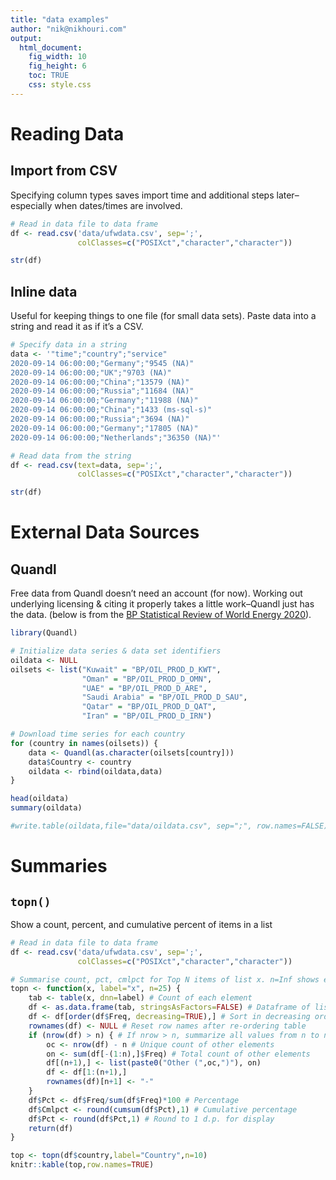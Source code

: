 ```yaml
---
title: "data examples"
author: "nik@nikhouri.com"
output:
  html_document:
    fig_width: 10
    fig_height: 6
    toc: TRUE
    css: style.css
---
```


# Reading Data

## Import from CSV

Specifying column types saves import time and additional steps later--especially when dates/times are involved.

```r
# Read in data file to data frame
df <- read.csv('data/ufwdata.csv', sep=';',
               colClasses=c("POSIXct","character","character"))

str(df)
```

## Inline data

Useful for keeping things to one file (for small data sets). Paste data into a string and read it as if it's a CSV.

```r
# Specify data in a string
data <- '"time";"country";"service"
2020-09-14 06:00:00;"Germany";"9545 (NA)"
2020-09-14 06:00:00;"UK";"9703 (NA)"
2020-09-14 06:00:00;"China";"13579 (NA)"
2020-09-14 06:00:00;"Russia";"11684 (NA)"
2020-09-14 06:00:00;"Germany";"11988 (NA)"
2020-09-14 06:00:00;"China";"1433 (ms-sql-s)"
2020-09-14 06:00:00;"Russia";"3694 (NA)"
2020-09-14 06:00:00;"Germany";"17805 (NA)"
2020-09-14 06:00:00;"Netherlands";"36350 (NA)"'

# Read data from the string
df <- read.csv(text=data, sep=';',
               colClasses=c("POSIXct","character","character"))

str(df)
```

# External Data Sources

## Quandl

Free data from Quandl doesn't need an account (for now). Working out underlying licensing & citing it properly takes a little work--Quandl just has the data. (below is from the [BP Statistical Review of World Energy 2020](https://www.bp.com/en/global/corporate/energy-economics/statistical-review-of-world-energy/downloads.html)).

```r
library(Quandl)

# Initialize data series & data set identifiers
oildata <- NULL
oilsets <- list("Kuwait" = "BP/OIL_PROD_D_KWT",
                "Oman" = "BP/OIL_PROD_D_OMN",
                "UAE" = "BP/OIL_PROD_D_ARE",
                "Saudi Arabia" = "BP/OIL_PROD_D_SAU",             
                "Qatar" = "BP/OIL_PROD_D_QAT",
                "Iran" = "BP/OIL_PROD_D_IRN")

# Download time series for each country
for (country in names(oilsets)) {
    data <- Quandl(as.character(oilsets[country]))
    data$Country <- country
    oildata <- rbind(oildata,data)
}

head(oildata)
summary(oildata)

#write.table(oildata,file="data/oildata.csv", sep=";", row.names=FALSE)
```

# Summaries

## `topn()`

Show a count, percent, and cumulative percent of items in a list

```r
# Read in data file to data frame
df <- read.csv('data/ufwdata.csv', sep=';',
               colClasses=c("POSIXct","character","character"))

# Summarise count, pct, cmlpct for Top N items of list x. n=Inf shows everything
topn <- function(x, label="x", n=25) {
    tab <- table(x, dnn=label) # Count of each element
    df <- as.data.frame(tab, stringsAsFactors=FALSE) # Dataframe of list counts
    df <- df[order(df$Freq, decreasing=TRUE),] # Sort in decreasing order
    rownames(df) <- NULL # Reset row names after re-ordering table
    if (nrow(df) > n) { # If nrow > n, summarize all values from n to nrows
        oc <- nrow(df) - n # Unique count of other elements
        on <- sum(df[-(1:n),]$Freq) # Total count of other elements
        df[(n+1),] <- list(paste0("Other (",oc,")"), on)
        df <- df[1:(n+1),]
        rownames(df)[n+1] <- "-"
    }
    df$Pct <- df$Freq/sum(df$Freq)*100 # Percentage
    df$Cmlpct <- round(cumsum(df$Pct),1) # Cumulative percentage
    df$Pct <- round(df$Pct,1) # Round to 1 d.p. for display
    return(df)
}

top <- topn(df$country,label="Country",n=10)
knitr::kable(top,row.names=TRUE)
```
